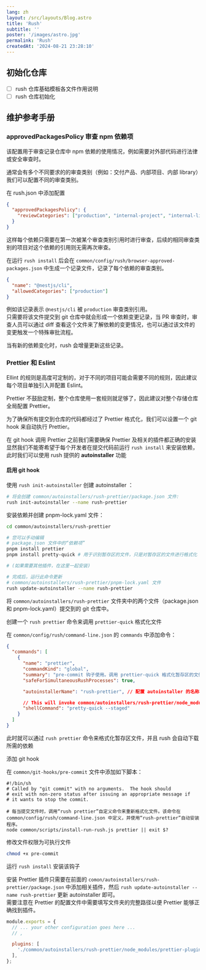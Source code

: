 ```yaml
---
lang: zh
layout: /src/layouts/Blog.astro
title: 'Rush'
subtitle: ''
poster: '/images/astro.jpg'
permalink: 'Rush'
createdAt: '2024-08-21 23:28:10'
---
```


## 初始化仓库

- [ ] rush 仓库基础模板各文件作用说明
- [ ] rush 仓库初始化

## 维护参考手册

### approvedPackagesPolicy 审查 npm 依赖项

该配置用于审查记录仓库中 npm 依赖的使用情况，例如需要对外部代码进行法律或安全审查时。

通常会有多个不同要求的的审查类别（例如：交付产品、内部项目、内部 library）我们可以配置不同的审查类别。

在 rush.json 中添加配置

```json
{
  "approvedPackagesPolicy": {
    "reviewCategories": ["production", "internal-project", "internal-library"] // 自定了三个审查类别
  }
}
```

这样每个依赖只需要在第一次被某个审查类别引用时进行审查，后续的相同审查类别的项目对这个依赖的引用则无需再次审查。

在运行 `rush install` 后会在 `common/config/rush/browser-approved-packages.json` 中生成一个记录文件，记录了每个依赖的审查类别。

```json
{
  "name": "@nestjs/cli",
  "allowedCategories": ["production"]
}
```

例如该记录表示 `@nestjs/cli` 被 `production` 审查类别引用。  
只需要将该文件提交到 git 仓库中就会形成一个依赖变更记录，当 PR 审查时，审查人员可以通过 diff 查看这个文件来了解依赖的变更情况，也可以通过该文件的变更触发一个特殊审批流程。

当有新的依赖变化时，rush 会增量更新这些记录。

### Prettier 和 Eslint

Ellint 的规则是高度可定制的，对于不同的项目可能会需要不同的规则，因此建议每个项目单独引入并配置 Eslint。

Prettier 不鼓励定制，整个仓库使用一套规则就足够了，因此建议对整个存储仓库全局配置 Prettier。

为了确保所有提交到仓库的代码都经过了 Prettier 格式化，我们可以设置一个 git hook 来自动执行 Prettier。

在 git hook 调用 Prettier 之前我们需要确保 Prettier 及相关的插件都正确的安装  
显然我们不能寄希望于每个开发者在提交代码前运行 `rush install` 来安装依赖，此时我们可以使用 rush 提供的 **autoinstaller** 功能

#### 启用 git hook

使用 `rush init-autoinstaller` 创建 autoinstaller ：

```bash
# 将会创建 common/autoinstallers/rush-prettier/package.json 文件:
rush init-autoinstaller --name rush-prettier
```

安装依赖并创建 pnpm-lock.yaml 文件：

```bash
cd common/autoinstallers/rush-prettier

# 您可以手动编辑
# package.json 文件中的“依赖项”
pnpm install prettier
pnpm install pretty-quick # 用于识别暂存区的文件，只是对暂存区的文件进行格式化

# (如果需要其他插件，在这里一起安装)

# 完成后，运行此命令更新
# common/autoinstallers/rush-prettier/pnpm-lock.yaml 文件
rush update-autoinstaller --name rush-prettier
```

将 `common/autoinstallers/rush-prettier` 文件夹中的两个文件（package.json 和 pnpm-lock.yaml）提交到的 git 仓库中。

创建一个 `rush prettier` 命令来调用 `prettier-quick` 格式化文件

在 `common/config/rush/command-line.json` 的 `commands` 中添加命令：

```json
{
  "commands": [
    {
      "name": "prettier",
      "commandKind": "global",
      "summary": "pre-commit 钩子使用。调用 prettier-quick 格式化暂存区的文件",
      "safeForSimultaneousRushProcesses": true,

      "autoinstallerName": "rush-prettier", // 配置 autoinstaller 的名称

      // This will invoke common/autoinstallers/rush-prettier/node_modules/.bin/pretty-quick
      "shellCommand": "pretty-quick --staged"
    }
  ]
}
```

此时就可以通过 `rush prettier` 命令来格式化暂存区文件，并且 rush 会自动下载所需的依赖

添加 git hook

在 `common/git-hooks/pre-commit` 文件中添加如下脚本：

```shell
#!/bin/sh
# Called by "git commit" with no arguments.  The hook should
# exit with non-zero status after issuing an appropriate message if
# it wants to stop the commit.

# 每当提交文件时，调用“rush prettier”自定义命令来重新格式化文件。该命令在 common/config/rush/command-line.json 中定义，并使用“rush-prettier”自动安装程序。
node common/scripts/install-run-rush.js prettier || exit $?
```

修改文件权限为可执行文件

```bash
chmod +x pre-commit
```

运行 `rush install` 安装该钩子

安装 Prettier 插件只需要在前面的 `comon/autoinstallers/rush-prettier/package.json` 中添加相关插件，然后 `rush update-autoinstaller --name rush-prettier` 更新 autoinstaller 即可。  
需要注意在 Prettier 的配置文件中需要填写文件夹的完整路径以便 Prettier 能够正确找到插件。

```js
module.exports = {
  // ... your other configuration goes here ...
  // ,

  plugins: [
    './common/autoinstallers/rush-prettier/node_modules/prettier-plugin-packagejson',
  ],
};
```
